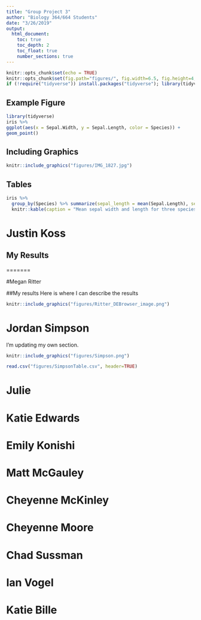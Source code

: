 ```yaml
---
title: "Group Project 3"
author: "Biology 364/664 Students"
date: "3/26/2019"
output:
  html_document:
    toc: true
    toc_depth: 2
    toc_float: true
    number_sections: true
---
```


```r
knitr::opts_chunk$set(echo = TRUE)
knitr::opts_chunk$set(fig.path="figures/", fig.width=6.5, fig.height=4, fig.align="center")
if (!require("tidyverse")) install.packages("tidyverse"); library(tidyverse)
```

## Example Figure

```r
library(tidyverse)
iris %>%
ggplot(aes(x = Sepal.Width, y = Sepal.Length, color = Species)) +
geom_point() 
```

## Including Graphics

```r
knitr::include_graphics("figures/IMG_1827.jpg") 
```

## Tables

```r
iris %>%
  group_by(Species) %>% summarize(sepal_length = mean(Sepal.Length), sepal_width = mean(Sepal.Width)) %>% 
  knitr::kable(caption = "Mean sepal width and length for three species of _Iris_.") 
```



# Justin Koss

## My Results

=======

#Megan Ritter

##My results
Here is where I can describe the results
```r
knitr::include_graphics("figures/Ritter_DEBrowser_image.png") 
```

# Jordan Simpson

I'm updating my own section.

```r
knitr::include_graphics("figures/Simpson.png") 
```

```r
read.csv("figures/SimpsonTable.csv", header=TRUE) 
```


# Julie


# Katie Edwards

# Emily Konishi

# Matt McGauley

# Cheyenne McKinley

# Cheyenne Moore

# Chad Sussman

# Ian Vogel

# Katie Bille
